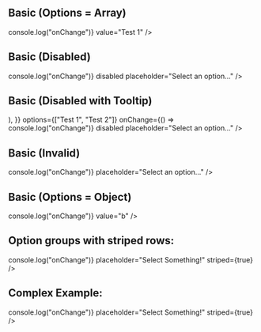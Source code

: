 
<Meta title="Inputs/FlySearchSelectV2" component={FlySelect} />

## Basic (Options = Array)

<Canvas>
	<Story name="Options = Array">
		<div style={{ width: "90%", height: "100px" }}>
			<FlySelect
				options={["Test 1", "Test 2"]}
				onChange={() => console.log("onChange")}
				value="Test 1"
			/>
		</div>
	</Story>
</Canvas>

## Basic (Disabled)

<Canvas>
	<Story name="Disabled">
		<div style={{ width: "90%", height: "100px" }}>
			<FlySelect
				options={["Test 1", "Test 2"]}
				onChange={() => console.log("onChange")}
				disabled
				placeholder="Select an option..."
			/>
		</div>
	</Story>
</Canvas>

## Basic (Disabled with Tooltip)

<Canvas>
	<Story name="Disabled with tooltip">
		<div style={{ width: "90%", height: "100px" }}>
			<FlySelect
				container={{
					element: (
						<Tooltip
							content={"This combobox is disabled"}
							popperOffsetModifier={{ offset: [-55, 10] }}
							showDelay={300}
						/>
					),
				}}
				options={["Test 1", "Test 2"]}
				onChange={() => console.log("onChange")}
				disabled
				placeholder="Select an option..."
			/>
		</div>
	</Story>
</Canvas>

## Basic (Invalid)

<Canvas>
	<Story name="Invalid">
		<div style={{ width: "90%", height: "100px" }}>
			<FlySelect
				invalid
				options={["Test 1", "Test 2"]}
				onChange={() => console.log("onChange")}
				placeholder="Select an option..."
			/>
		</div>
	</Story>
</Canvas>

## Basic (Options = Object)

<Canvas>
	<Story name="Options = Object">
		<div style={{ width: "90%", height: "100px" }}>
			<FlySelect
				options={{
					a: "Example A",
					b: "Example B",
				}}
				onChange={() => console.log("onChange")}
				value="b"
			/>
		</div>
	</Story>
</Canvas>

## Option groups with striped rows:

<Canvas>
	<Story name="Striped">
		<div style={{ width: "90%", height: "255px" }}>
			<FlySelect
				optionGroups={{
					active: {
						label: "Active Items",
					},
					inactive: {
						label: "Inactive Items",
					},
				}}
				options={{
					a: {
						label: "Item A",
						optionGroup: "active",
					},
					b: {
						disabled: true,
						label: "Item B",
						optionGroup: "inactive",
						secondaryText: "(deactivated)",
					},
					c: {
						label: "Item C",
						optionGroup: "active",
					},
					d: {
						label: "Item D",
						optionGroup: "active",
					},
					e: {
						label: "Item E",
						optionGroup: "active",
					},
				}}
				onChange={() => console.log("onChange")}
				placeholder="Select Something!"
				striped={true}
			/>
		</div>
	</Story>
</Canvas>

## Complex Example:

<Canvas>
	<Story name="Connect">
		<div style={{ width: "90%", height: "510px" }}>
			<FlySelect
				formHeight
				optionGroups={{
					active: {
						label: "Active Items",
					},
					inactive: {
						label: "Inactive Items",
					},
				}}
				options={{
					vi6tamon66: {
						label: 'EduardoTest',
						metadata: {
							meta: {
								account: {
									hostId: 'flywheel',
									accountId: 'adamperry',
								},
								remoteSite: {
									id: 'vi6tamon66',
									name: 'EduardoTest',
									description: null,
									default_domain: 'agreeable-paint.flywheelsites.com',
									primary_domain_url: 'agreeable-paint.flywheelsites.com',
									status: 'active',
									password: 'rustic-middle',
									autoupgrade: true,
									protected: true,
									errored_at: null,
									backed_up_at: '2022-06-14T02:20:44.596-05:00',
									created_at: '2022-01-14T09:27:26.675-06:00',
									updated_at: '2022-06-14T02:20:44.596-05:00',
									heartbeat_at: null,
									nightly_backup_at: null,
									site_path: '/org/local-by-flywheel/eduardotest',
									avatars: {
										large_url: '//app.getflywheel.com/assets/images/app/avatars/site-v2.svg',
										thumb_url: '//app.getflywheel.com/assets/images/app/avatars/site-v3.svg',
										table_url: '//app.getflywheel.com/assets/images/app/avatars/site-v2.svg',
										list_url: '//app.getflywheel.com/assets/images/app/avatars/site-v1.svg',
									},
									owner: {
										account_type: 'Organization',
										unique_hash: 'xeynkm5bgt',
										full_name: 'Local by Flywheel',
										initials: 'lo',
										username: 'local-by-flywheel',
										avatar_fallback_color: 'red',
										avatar: {
											large_url:
												'https://flywheel-app-production.s3.amazonaws.com/uploads/organization/6325/1616101334-3-0001-3884/anime_larry_large.png',
											medium_url:
												'https://flywheel-app-production.s3.amazonaws.com/uploads/organization/6325/1616101334-3-0001-3884/anime_larry_medium.png',
											mini_url:
												'https://flywheel-app-production.s3.amazonaws.com/uploads/organization/6325/1616101334-3-0001-3884/anime_larry_mini.png',
										},
									},
									creator: {
										account_type: 'User',
										first_name: 'Austin',
										last_name: 'Wendt',
										full_name: 'Austin Wendt',
										initials: 'aw',
										username: 'austinwendt',
										email: 'austin.wendt@wpengine.com',
										avatar_fallback_color: 'red',
										demos: {
											limit: 1,
											remaining: 1,
											time_limit: 14,
										},
										avatar: {
											large_url:
												'https://flywheel-app-production.s3.amazonaws.com/uploads/user/340058/1617730419-3-0005-3088/Screen_Shot_2018_12_03_at_4.56.54_PM_large.png',
											medium_url:
												'https://flywheel-app-production.s3.amazonaws.com/uploads/user/340058/1617730419-3-0005-3088/Screen_Shot_2018_12_03_at_4.56.54_PM_medium.png',
											mini_url:
												'https://flywheel-app-production.s3.amazonaws.com/uploads/user/340058/1617730419-3-0005-3088/Screen_Shot_2018_12_03_at_4.56.54_PM_mini.png',
										},
									},
									domains: [],
									can_push: true,
									subscription: {
										id: 'kemt8u16',
										name: "Local's sites",
										kind: 'bulk',
										status: 'paid',
										type: 'HostingSubscription',
										cancelled_at: null,
										expires_at: null,
										created_at: '2019-08-19T14:10:54.886-05:00',
										updated_at: '2022-01-14T09:27:27.294-06:00',
										bulk: true,
										demo: false,
										plan_full: false,
										site_count: 4,
										site_max: 10,
										owner: {
											account_type: 'Organization',
											unique_hash: 'xeynkm5bgt',
											full_name: 'Local by Flywheel',
											initials: 'lo',
											username: 'local-by-flywheel',
											avatar_fallback_color: 'red',
											avatar: {
												large_url:
													'https://flywheel-app-production.s3.amazonaws.com/uploads/organization/6325/1616101334-3-0001-3884/anime_larry_large.png',
												medium_url:
													'https://flywheel-app-production.s3.amazonaws.com/uploads/organization/6325/1616101334-3-0001-3884/anime_larry_medium.png',
												mini_url:
													'https://flywheel-app-production.s3.amazonaws.com/uploads/organization/6325/1616101334-3-0001-3884/anime_larry_mini.png',
											},
										},
									},
									server: {
										php_version: '7.4',
										chef_version_id: null,
									},
									maintenance_mode: false,
									staging_enabled: false,
									can_enable_staging: true,
									wordpress: {
										version: '6.0',
										db_prefix: 'wp_2lq2joeru2_',
										multisite: false,
										multisite_subdomains: false,
										multisite_path: null,
										multisite_site_id: null,
										multisite_blog_id: null,
									},
								},
							},
							hostName: 'Flywheel',
						},
						icon: {
							key: null,
							ref: null,
							props: {
								style: {
									height: 'auto',
								},
							},
							_owner: null,
							_store: {},
						},
						optionGroup: 'connected',
						disabled: true,
						secondaryText: 'EduardoTest',
					},
					f9tl99u20j: {
						label: 'gameovertest',
						metadata: {
							meta: {
								account: {
									hostId: 'flywheel',
									accountId: 'adamperry',
								},
								remoteSite: {
									id: 'f9tl99u20j',
									name: 'gameovertest',
									description: null,
									default_domain: 'gameovertest.flywheelsites.com',
									primary_domain_url: 'gameovertest.flywheelsites.com',
									status: 'active',
									password: 'first-sea',
									autoupgrade: true,
									protected: true,
									errored_at: null,
									backed_up_at: '2022-06-13T23:25:14.153-05:00',
									created_at: '2020-02-04T13:16:02.432-06:00',
									updated_at: '2022-06-13T23:25:14.153-05:00',
									heartbeat_at: null,
									nightly_backup_at: null,
									site_path: '/org/wpe-mothership/gameovertest',
									avatars: {
										large_url: '//app.getflywheel.com/assets/images/app/avatars/site-v2.svg',
										thumb_url: '//app.getflywheel.com/assets/images/app/avatars/site-v2.svg',
										table_url: '//app.getflywheel.com/assets/images/app/avatars/site-v1.svg',
										list_url: '//app.getflywheel.com/assets/images/app/avatars/site-v1.svg',
									},
									owner: {
										account_type: 'Organization',
										unique_hash: 'yevp4k3bv9',
										full_name: 'WPE Mothership',
										initials: 'wp',
										username: 'wpe-mothership',
										avatar_fallback_color: 'purple',
										avatar: {
											large_url:
												'https://flywheel-app-production.s3.amazonaws.com/uploads/organization/7712/1580752496-4-0001-7093/_Users_benjamin_Desktop_aliens.html_large.png',
											medium_url:
												'https://flywheel-app-production.s3.amazonaws.com/uploads/organization/7712/1580752496-4-0001-7093/_Users_benjamin_Desktop_aliens.html_medium.png',
											mini_url:
												'https://flywheel-app-production.s3.amazonaws.com/uploads/organization/7712/1580752496-4-0001-7093/_Users_benjamin_Desktop_aliens.html_mini.png',
										},
									},
									creator: {
										account_type: 'User',
										first_name: 'Thomas',
										last_name: 'Kelley',
										full_name: 'Thomas Kelley',
										initials: 'tk',
										username: 'tkelley77',
										email: 'tom.kelley@wpengine.com',
										avatar_fallback_color: 'pink',
										demos: {
											limit: 1,
											remaining: 1,
											time_limit: 14,
										},
										avatar: {
											large_url: '//app.getflywheel.com/assets/images/app/avatars/user-spacer.png',
											medium_url: '//app.getflywheel.com/assets/images/app/avatars/user-spacer.png',
											mini_url: '//app.getflywheel.com/assets/images/app/avatars/user-spacer.png',
										},
									},
									domains: [],
									can_push: true,
									subscription: {
										id: '47ey4yj7',
										name: 'WPE Bulk Plan Sandbox',
										kind: 'bulk',
										status: 'paid',
										type: 'HostingSubscription',
										cancelled_at: null,
										expires_at: null,
										created_at: '2020-02-03T12:19:36.750-06:00',
										updated_at: '2022-02-03T03:25:39.389-06:00',
										bulk: true,
										demo: false,
										plan_full: false,
										site_count: 4,
										site_max: 10,
										owner: {
											account_type: 'Organization',
											unique_hash: 'yevp4k3bv9',
											full_name: 'WPE Mothership',
											initials: 'wp',
											username: 'wpe-mothership',
											avatar_fallback_color: 'purple',
											avatar: {
												large_url:
													'https://flywheel-app-production.s3.amazonaws.com/uploads/organization/7712/1580752496-4-0001-7093/_Users_benjamin_Desktop_aliens.html_large.png',
												medium_url:
													'https://flywheel-app-production.s3.amazonaws.com/uploads/organization/7712/1580752496-4-0001-7093/_Users_benjamin_Desktop_aliens.html_medium.png',
												mini_url:
													'https://flywheel-app-production.s3.amazonaws.com/uploads/organization/7712/1580752496-4-0001-7093/_Users_benjamin_Desktop_aliens.html_mini.png',
											},
										},
									},
									server: {
										php_version: '7.4',
										chef_version_id: null,
									},
									maintenance_mode: false,
									staging_enabled: false,
									can_enable_staging: true,
									wordpress: {
										version: '5.9.3',
										db_prefix: 'wp_x929k1ii0s_',
										multisite: false,
										multisite_subdomains: false,
										multisite_path: null,
										multisite_site_id: null,
										multisite_blog_id: null,
									},
								},
							},
							hostName: 'Flywheel',
						},
						icon: 'https://app.getflywheel.com/assets/images/app/avatars/site-v2.svg',
						optionGroup: undefined,
						disabled: false,
					},
					xvvkshuge5: {
						label: 'Hot Thoughts',
						metadata: {
							meta: {
								account: {
									hostId: 'flywheel',
									accountId: 'adamperry',
								},
								remoteSite: {
									id: 'xvvkshuge5',
									name: 'Hot Thoughts',
									description: null,
									default_domain: 'localdocs.flywheelsites.com',
									primary_domain_url: 'ht.localforwp.com',
									status: 'active',
									password: 'square-discussion',
									autoupgrade: true,
									protected: false,
									errored_at: null,
									backed_up_at: '2022-06-13T22:51:00.284-05:00',
									created_at: '2019-08-19T14:11:21.651-05:00',
									updated_at: '2022-06-13T22:51:00.284-05:00',
									heartbeat_at: null,
									nightly_backup_at: null,
									site_path: '/org/local-by-flywheel/hot-thoughts',
									avatars: {
										large_url: '//app.getflywheel.com/assets/images/app/avatars/site-v3.svg',
										thumb_url: '//app.getflywheel.com/assets/images/app/avatars/site-v2.svg',
										table_url: '//app.getflywheel.com/assets/images/app/avatars/site-v2.svg',
										list_url: '//app.getflywheel.com/assets/images/app/avatars/site-v1.svg',
									},
									owner: {
										account_type: 'Organization',
										unique_hash: 'xeynkm5bgt',
										full_name: 'Local by Flywheel',
										initials: 'lo',
										username: 'local-by-flywheel',
										avatar_fallback_color: 'red',
										avatar: {
											large_url:
												'https://flywheel-app-production.s3.amazonaws.com/uploads/organization/6325/1616101334-3-0001-3884/anime_larry_large.png',
											medium_url:
												'https://flywheel-app-production.s3.amazonaws.com/uploads/organization/6325/1616101334-3-0001-3884/anime_larry_medium.png',
											mini_url:
												'https://flywheel-app-production.s3.amazonaws.com/uploads/organization/6325/1616101334-3-0001-3884/anime_larry_mini.png',
										},
									},
									creator: {
										account_type: 'User',
										first_name: 'Jack',
										last_name: 'Sellwood',
										full_name: 'Jack Sellwood',
										initials: 'js',
										username: 'flyjack',
										email: 'jack.sellwood@getflywheel.com',
										avatar_fallback_color: 'pink',
										demos: {
											limit: 2,
											remaining: 2,
											time_limit: 14,
										},
										avatar: {
											large_url:
												'https://flywheel-app-production.s3.amazonaws.com/uploads/user/131436/1548879918-4-0003-9502/Wedge_Tech_0021_large.jpg',
											medium_url:
												'https://flywheel-app-production.s3.amazonaws.com/uploads/user/131436/1548879918-4-0003-9502/Wedge_Tech_0021_medium.jpg',
											mini_url:
												'https://flywheel-app-production.s3.amazonaws.com/uploads/user/131436/1548879918-4-0003-9502/Wedge_Tech_0021_mini.jpg',
										},
									},
									domains: [
										{
											url: 'ht.localforwp.com',
											primary: true,
											secondary: false,
											updated_at: '2022-06-07T14:52:13.137-05:00',
											created_at: '2019-08-22T13:35:23.812-05:00',
										},
									],
									can_push: true,
									subscription: {
										id: 'kemt8u16',
										name: "Local's sites",
										kind: 'bulk',
										status: 'paid',
										type: 'HostingSubscription',
										cancelled_at: null,
										expires_at: null,
										created_at: '2019-08-19T14:10:54.886-05:00',
										updated_at: '2022-01-14T09:27:27.294-06:00',
										bulk: true,
										demo: false,
										plan_full: false,
										site_count: 4,
										site_max: 10,
										owner: {
											account_type: 'Organization',
											unique_hash: 'xeynkm5bgt',
											full_name: 'Local by Flywheel',
											initials: 'lo',
											username: 'local-by-flywheel',
											avatar_fallback_color: 'red',
											avatar: {
												large_url:
													'https://flywheel-app-production.s3.amazonaws.com/uploads/organization/6325/1616101334-3-0001-3884/anime_larry_large.png',
												medium_url:
													'https://flywheel-app-production.s3.amazonaws.com/uploads/organization/6325/1616101334-3-0001-3884/anime_larry_medium.png',
												mini_url:
													'https://flywheel-app-production.s3.amazonaws.com/uploads/organization/6325/1616101334-3-0001-3884/anime_larry_mini.png',
											},
										},
									},
									server: {
										php_version: '7.4',
										chef_version_id: null,
									},
									maintenance_mode: false,
									staging_enabled: true,
									can_enable_staging: true,
									wordpress: {
										version: '5.9.3',
										db_prefix: 'wp_5ejlbm2svk_',
										multisite: false,
										multisite_subdomains: false,
										multisite_path: null,
										multisite_site_id: null,
										multisite_blog_id: null,
									},
								},
							},
							hostName: 'Flywheel',
						},
						icon: 'https://app.getflywheel.com/assets/images/app/avatars/site-v3.svg',
						optionGroup: undefined,
						disabled: false,
					},
					eb4048qhg3: {
						label: "Let's Learn Local",
						metadata: {
							meta: {
								account: {
									hostId: 'flywheel',
									accountId: 'adamperry',
								},
								remoteSite: {
									id: 'eb4048qhg3',
									name: "Let's Learn Local",
									description: null,
									default_domain: 'agreeable-frogs.flywheelsites.com',
									primary_domain_url: 'agreeable-frogs.flywheelsites.com',
									status: 'active',
									password: 'wholesale-smell',
									autoupgrade: true,
									protected: true,
									errored_at: null,
									backed_up_at: '2022-06-14T03:00:17.923-05:00',
									created_at: '2022-01-19T11:30:10.399-06:00',
									updated_at: '2022-06-14T03:00:17.923-05:00',
									heartbeat_at: null,
									nightly_backup_at: null,
									site_path: '/org/local-by-flywheel/let-s-learn-local-1',
									avatars: {
										large_url: '//app.getflywheel.com/assets/images/app/avatars/site-v2.svg',
										thumb_url: '//app.getflywheel.com/assets/images/app/avatars/site-v3.svg',
										table_url: '//app.getflywheel.com/assets/images/app/avatars/site-v1.svg',
										list_url: '//app.getflywheel.com/assets/images/app/avatars/site-v3.svg',
									},
									owner: {
										account_type: 'Organization',
										unique_hash: 'xeynkm5bgt',
										full_name: 'Local by Flywheel',
										initials: 'lo',
										username: 'local-by-flywheel',
										avatar_fallback_color: 'red',
										avatar: {
											large_url:
												'https://flywheel-app-production.s3.amazonaws.com/uploads/organization/6325/1616101334-3-0001-3884/anime_larry_large.png',
											medium_url:
												'https://flywheel-app-production.s3.amazonaws.com/uploads/organization/6325/1616101334-3-0001-3884/anime_larry_medium.png',
											mini_url:
												'https://flywheel-app-production.s3.amazonaws.com/uploads/organization/6325/1616101334-3-0001-3884/anime_larry_mini.png',
										},
									},
									creator: {
										account_type: 'User',
										first_name: 'Benjamin',
										last_name: 'Turner',
										full_name: 'Benjamin Turner',
										initials: 'bt',
										username: 'benturner',
										email: 'ben.turner@getflywheel.com',
										avatar_fallback_color: 'yellow',
										demos: {
											limit: 10,
											remaining: 10,
											time_limit: 7,
										},
										avatar: {
											large_url:
												'https://secure.gravatar.com/avatar/08c3b91b5ed12ed56b2d64cee8c3105e?rating=pg&size=126&default=blank',
											medium_url:
												'https://secure.gravatar.com/avatar/08c3b91b5ed12ed56b2d64cee8c3105e?rating=pg&size=60&default=blank',
											mini_url:
												'https://secure.gravatar.com/avatar/08c3b91b5ed12ed56b2d64cee8c3105e?rating=pg&size=35&default=blank',
										},
									},
									domains: [],
									can_push: true,
									subscription: {
										id: 'pqxortrl',
										name: 'Local on FCP',
										kind: 'single',
										status: 'paid',
										type: 'HostingSubscription',
										cancelled_at: null,
										expires_at: null,
										created_at: '2019-07-09T16:40:31.161-05:00',
										updated_at: '2022-01-19T11:30:11.138-06:00',
										bulk: false,
										demo: false,
										plan_full: true,
										site_count: 1,
										site_max: 1,
										owner: {
											account_type: 'Organization',
											unique_hash: 'xeynkm5bgt',
											full_name: 'Local by Flywheel',
											initials: 'lo',
											username: 'local-by-flywheel',
											avatar_fallback_color: 'red',
											avatar: {
												large_url:
													'https://flywheel-app-production.s3.amazonaws.com/uploads/organization/6325/1616101334-3-0001-3884/anime_larry_large.png',
												medium_url:
													'https://flywheel-app-production.s3.amazonaws.com/uploads/organization/6325/1616101334-3-0001-3884/anime_larry_medium.png',
												mini_url:
													'https://flywheel-app-production.s3.amazonaws.com/uploads/organization/6325/1616101334-3-0001-3884/anime_larry_mini.png',
											},
										},
									},
									server: {
										php_version: '7.4',
										chef_version_id: null,
									},
									maintenance_mode: false,
									staging_enabled: false,
									can_enable_staging: true,
									wordpress: {
										version: '5.9.3',
										db_prefix: 'wp_u9xrucha89_',
										multisite: false,
										multisite_subdomains: false,
										multisite_path: null,
										multisite_site_id: null,
										multisite_blog_id: null,
									},
								},
							},
							hostName: 'Flywheel',
						},
						icon: 'https://app.getflywheel.com/assets/images/app/avatars/site-v2.svg',
						optionGroup: undefined,
						disabled: false,
					},
					xljat07he5: {
						label: 'Local by WPE',
						metadata: {
							meta: {
								account: {
									hostId: 'flywheel',
									accountId: 'adamperry',
								},
								remoteSite: {
									id: 'xljat07he5',
									name: 'Local by WPE',
									description: null,
									default_domain: 'holistic-meadow.flywheelsites.com',
									primary_domain_url: 'localwp.com',
									status: 'active',
									password: 'unwritten-country',
									autoupgrade: true,
									protected: false,
									errored_at: null,
									backed_up_at: '2022-06-14T02:38:32.819-05:00',
									created_at: '2021-08-13T15:45:26.448-05:00',
									updated_at: '2022-06-14T02:38:32.819-05:00',
									heartbeat_at: null,
									nightly_backup_at: null,
									site_path: '/org/team-flywheel/local-by-wpe',
									avatars: {
										large_url: '//app.getflywheel.com/assets/images/app/avatars/site-v1.svg',
										thumb_url: '//app.getflywheel.com/assets/images/app/avatars/site-v2.svg',
										table_url: '//app.getflywheel.com/assets/images/app/avatars/site-v1.svg',
										list_url: '//app.getflywheel.com/assets/images/app/avatars/site-v2.svg',
									},
									owner: {
										account_type: 'Organization',
										unique_hash: 'pc3dxp0quu',
										full_name: 'Team Flywheel',
										initials: 'te',
										username: 'team-flywheel',
										avatar_fallback_color: 'pink',
										avatar: {
											large_url:
												'https://flywheel-app-production.s3.amazonaws.com/uploads/organization/197/1579883017-4-0001-0746/flywheel_logo_mark_blue_large.jpg',
											medium_url:
												'https://flywheel-app-production.s3.amazonaws.com/uploads/organization/197/1579883017-4-0001-0746/flywheel_logo_mark_blue_medium.jpg',
											mini_url:
												'https://flywheel-app-production.s3.amazonaws.com/uploads/organization/197/1579883017-4-0001-0746/flywheel_logo_mark_blue_mini.jpg',
										},
									},
									creator: {
										account_type: 'User',
										first_name: 'Tyler',
										last_name: 'Stokes',
										full_name: 'Tyler Stokes',
										initials: 'ts',
										username: 'tstokes',
										email: 'tyler.stokes@getflywheel.com',
										avatar_fallback_color: 'red',
										demos: {
											limit: 50,
											remaining: 50,
											time_limit: 30,
										},
										avatar: {
											large_url:
												'https://flywheel-app-production.s3.amazonaws.com/uploads/user/103782/1531927615-4-0002-8025/About_Page_Tyler_Stokes_5853_large.jpg',
											medium_url:
												'https://flywheel-app-production.s3.amazonaws.com/uploads/user/103782/1531927615-4-0002-8025/About_Page_Tyler_Stokes_5853_medium.jpg',
											mini_url:
												'https://flywheel-app-production.s3.amazonaws.com/uploads/user/103782/1531927615-4-0002-8025/About_Page_Tyler_Stokes_5853_mini.jpg',
										},
									},
									domains: [
										{
											url: 'localbyflywheel.com',
											primary: false,
											secondary: false,
											updated_at: '2022-06-11T22:22:18.338-05:00',
											created_at: '2021-08-27T11:46:57.086-05:00',
										},
										{
											url: 'local.getflywheel.com',
											primary: false,
											secondary: false,
											updated_at: '2022-06-11T22:22:18.376-05:00',
											created_at: '2021-08-27T11:47:39.863-05:00',
										},
										{
											url: 'locallaboratory.io',
											primary: false,
											secondary: false,
											updated_at: '2022-06-11T22:22:18.561-05:00',
											created_at: '2021-08-27T11:48:14.098-05:00',
										},
										{
											url: 'localwp.com',
											primary: true,
											secondary: false,
											updated_at: '2022-06-11T22:22:18.421-05:00',
											created_at: '2021-08-27T11:49:47.984-05:00',
										},
										{
											url: 'pressmatic.io',
											primary: false,
											secondary: false,
											updated_at: '2022-06-11T22:22:18.430-05:00',
											created_at: '2021-08-27T11:49:15.031-05:00',
										},
										{
											url: 'www.localbyflywheel.com',
											primary: false,
											secondary: false,
											updated_at: '2022-06-11T22:22:18.557-05:00',
											created_at: '2021-08-27T11:47:06.588-05:00',
										},
										{
											url: 'www.locallaboratory.io',
											primary: false,
											secondary: false,
											updated_at: '2022-06-11T22:22:18.470-05:00',
											created_at: '2021-08-27T11:48:23.534-05:00',
										},
										{
											url: 'www.localwp.com',
											primary: false,
											secondary: false,
											updated_at: '2022-06-11T22:22:18.504-05:00',
											created_at: '2021-08-27T11:49:56.822-05:00',
										},
										{
											url: 'www.pressmatic.io',
											primary: false,
											secondary: false,
											updated_at: '2022-06-11T22:22:18.386-05:00',
											created_at: '2021-08-27T11:49:32.333-05:00',
										},
									],
									can_push: true,
									subscription: {
										id: 'jjys8k42',
										name: 'Test LocalWP',
										kind: 'single',
										status: 'paid',
										type: 'HostingSubscription',
										cancelled_at: null,
										expires_at: null,
										created_at: '2021-08-13T15:45:26.541-05:00',
										updated_at: '2021-08-16T10:05:31.793-05:00',
										bulk: false,
										demo: false,
										plan_full: true,
										site_count: 1,
										site_max: 1,
										owner: {
											account_type: 'Organization',
											unique_hash: 'pc3dxp0quu',
											full_name: 'Team Flywheel',
											initials: 'te',
											username: 'team-flywheel',
											avatar_fallback_color: 'pink',
											avatar: {
												large_url:
													'https://flywheel-app-production.s3.amazonaws.com/uploads/organization/197/1579883017-4-0001-0746/flywheel_logo_mark_blue_large.jpg',
												medium_url:
													'https://flywheel-app-production.s3.amazonaws.com/uploads/organization/197/1579883017-4-0001-0746/flywheel_logo_mark_blue_medium.jpg',
												mini_url:
													'https://flywheel-app-production.s3.amazonaws.com/uploads/organization/197/1579883017-4-0001-0746/flywheel_logo_mark_blue_mini.jpg',
											},
										},
									},
									server: {
										php_version: '7.4',
										chef_version_id: null,
									},
									maintenance_mode: false,
									staging_enabled: true,
									can_enable_staging: true,
									wordpress: {
										version: '5.9.3',
										db_prefix: 'wp_',
										multisite: false,
										multisite_subdomains: false,
										multisite_path: null,
										multisite_site_id: null,
										multisite_blog_id: null,
									},
								},
							},
							hostName: 'Flywheel',
						},
						icon: 'https://app.getflywheel.com/assets/images/app/avatars/site-v1.svg',
						optionGroup: undefined,
						disabled: false,
					},
					'9tk3oojmil': {
						label: 'Product Roadmaps',
						metadata: {
							meta: {
								account: {
									hostId: 'flywheel',
									accountId: 'adamperry',
								},
								remoteSite: {
									id: '9tk3oojmil',
									name: 'Product Roadmaps',
									description: null,
									default_domain: 'alluring-racket.flywheelsites.com',
									primary_domain_url: 'flyshipit.com',
									status: 'active',
									password: 'famous-switch',
									autoupgrade: true,
									protected: false,
									errored_at: null,
									backed_up_at: '2022-06-13T21:41:30.002-05:00',
									created_at: '2019-12-03T16:46:42.847-06:00',
									updated_at: '2022-06-13T21:41:30.002-05:00',
									heartbeat_at: null,
									nightly_backup_at: null,
									site_path: '/org/local-by-flywheel/product-roadmaps',
									avatars: {
										large_url: '//app.getflywheel.com/assets/images/app/avatars/site-v1.svg',
										thumb_url: '//app.getflywheel.com/assets/images/app/avatars/site-v2.svg',
										table_url: '//app.getflywheel.com/assets/images/app/avatars/site-v3.svg',
										list_url: '//app.getflywheel.com/assets/images/app/avatars/site-v3.svg',
									},
									owner: {
										account_type: 'Organization',
										unique_hash: 'xeynkm5bgt',
										full_name: 'Local by Flywheel',
										initials: 'lo',
										username: 'local-by-flywheel',
										avatar_fallback_color: 'red',
										avatar: {
											large_url:
												'https://flywheel-app-production.s3.amazonaws.com/uploads/organization/6325/1616101334-3-0001-3884/anime_larry_large.png',
											medium_url:
												'https://flywheel-app-production.s3.amazonaws.com/uploads/organization/6325/1616101334-3-0001-3884/anime_larry_medium.png',
											mini_url:
												'https://flywheel-app-production.s3.amazonaws.com/uploads/organization/6325/1616101334-3-0001-3884/anime_larry_mini.png',
										},
									},
									creator: {
										account_type: 'User',
										first_name: 'Jack',
										last_name: 'Sellwood',
										full_name: 'Jack Sellwood',
										initials: 'js',
										username: 'flyjack',
										email: 'jack.sellwood@getflywheel.com',
										avatar_fallback_color: 'pink',
										demos: {
											limit: 2,
											remaining: 2,
											time_limit: 14,
										},
										avatar: {
											large_url:
												'https://flywheel-app-production.s3.amazonaws.com/uploads/user/131436/1548879918-4-0003-9502/Wedge_Tech_0021_large.jpg',
											medium_url:
												'https://flywheel-app-production.s3.amazonaws.com/uploads/user/131436/1548879918-4-0003-9502/Wedge_Tech_0021_medium.jpg',
											mini_url:
												'https://flywheel-app-production.s3.amazonaws.com/uploads/user/131436/1548879918-4-0003-9502/Wedge_Tech_0021_mini.jpg',
										},
									},
									domains: [
										{
											url: 'flyshipit.com',
											primary: true,
											secondary: false,
											updated_at: '2021-12-15T09:50:18.991-06:00',
											created_at: '2020-01-20T20:00:41.033-06:00',
										},
										{
											url: 'www.flyshipit.com',
											primary: false,
											secondary: false,
											updated_at: '2021-12-15T09:50:19.125-06:00',
											created_at: '2020-01-20T20:00:41.062-06:00',
										},
									],
									can_push: true,
									subscription: {
										id: 'kemt8u16',
										name: "Local's sites",
										kind: 'bulk',
										status: 'paid',
										type: 'HostingSubscription',
										cancelled_at: null,
										expires_at: null,
										created_at: '2019-08-19T14:10:54.886-05:00',
										updated_at: '2022-01-14T09:27:27.294-06:00',
										bulk: true,
										demo: false,
										plan_full: false,
										site_count: 4,
										site_max: 10,
										owner: {
											account_type: 'Organization',
											unique_hash: 'xeynkm5bgt',
											full_name: 'Local by Flywheel',
											initials: 'lo',
											username: 'local-by-flywheel',
											avatar_fallback_color: 'red',
											avatar: {
												large_url:
													'https://flywheel-app-production.s3.amazonaws.com/uploads/organization/6325/1616101334-3-0001-3884/anime_larry_large.png',
												medium_url:
													'https://flywheel-app-production.s3.amazonaws.com/uploads/organization/6325/1616101334-3-0001-3884/anime_larry_medium.png',
												mini_url:
													'https://flywheel-app-production.s3.amazonaws.com/uploads/organization/6325/1616101334-3-0001-3884/anime_larry_mini.png',
											},
										},
									},
									server: {
										php_version: '7.4',
										chef_version_id: null,
									},
									maintenance_mode: false,
									staging_enabled: false,
									can_enable_staging: true,
									wordpress: {
										version: '5.9.3',
										db_prefix: 'wp_8uamv6ukll_',
										multisite: false,
										multisite_subdomains: false,
										multisite_path: null,
										multisite_site_id: null,
										multisite_blog_id: null,
									},
								},
							},
							hostName: 'Flywheel',
						},
						icon: 'https://app.getflywheel.com/assets/images/app/avatars/site-v1.svg',
						optionGroup: undefined,
						disabled: false,
					},
					'47b1364yva': {
						label: 'Spacemind 5000',
						metadata: {
							meta: {
								account: {
									hostId: 'flywheel',
									accountId: 'adamperry',
								},
								remoteSite: {
									id: '47b1364yva',
									name: 'Spacemind 5000',
									description: null,
									default_domain: 'elite-band.flywheelsites.com',
									primary_domain_url: 'elite-band.flywheelsites.com',
									status: 'active',
									password: 'joyful-pigeon',
									autoupgrade: true,
									protected: true,
									errored_at: null,
									backed_up_at: '2022-06-14T02:37:56.468-05:00',
									created_at: '2022-01-26T12:18:27.572-06:00',
									updated_at: '2022-06-14T02:37:56.468-05:00',
									heartbeat_at: null,
									nightly_backup_at: null,
									site_path: '/org/wpe-mothership/spacemind-5000',
									avatars: {
										large_url:
											'https://flywheel-app-production.s3.amazonaws.com/uploads/site/657948/1643221998-57-0001-1961/expanded_brain_large.jpeg',
										thumb_url:
											'https://flywheel-app-production.s3.amazonaws.com/uploads/site/657948/1643221998-57-0001-1961/expanded_brain_thumb.jpeg',
										table_url:
											'https://flywheel-app-production.s3.amazonaws.com/uploads/site/657948/1643221998-57-0001-1961/expanded_brain_table.jpeg',
										list_url:
											'https://flywheel-app-production.s3.amazonaws.com/uploads/site/657948/1643221998-57-0001-1961/expanded_brain_list.jpeg',
									},
									owner: {
										account_type: 'Organization',
										unique_hash: 'yevp4k3bv9',
										full_name: 'WPE Mothership',
										initials: 'wp',
										username: 'wpe-mothership',
										avatar_fallback_color: 'purple',
										avatar: {
											large_url:
												'https://flywheel-app-production.s3.amazonaws.com/uploads/organization/7712/1580752496-4-0001-7093/_Users_benjamin_Desktop_aliens.html_large.png',
											medium_url:
												'https://flywheel-app-production.s3.amazonaws.com/uploads/organization/7712/1580752496-4-0001-7093/_Users_benjamin_Desktop_aliens.html_medium.png',
											mini_url:
												'https://flywheel-app-production.s3.amazonaws.com/uploads/organization/7712/1580752496-4-0001-7093/_Users_benjamin_Desktop_aliens.html_mini.png',
										},
									},
									creator: {
										account_type: 'User',
										first_name: 'Benjamin',
										last_name: 'Turner',
										full_name: 'Benjamin Turner',
										initials: 'bt',
										username: 'benturner',
										email: 'ben.turner@getflywheel.com',
										avatar_fallback_color: 'yellow',
										demos: {
											limit: 10,
											remaining: 10,
											time_limit: 7,
										},
										avatar: {
											large_url:
												'https://secure.gravatar.com/avatar/08c3b91b5ed12ed56b2d64cee8c3105e?rating=pg&size=126&default=blank',
											medium_url:
												'https://secure.gravatar.com/avatar/08c3b91b5ed12ed56b2d64cee8c3105e?rating=pg&size=60&default=blank',
											mini_url:
												'https://secure.gravatar.com/avatar/08c3b91b5ed12ed56b2d64cee8c3105e?rating=pg&size=35&default=blank',
										},
									},
									domains: [],
									can_push: true,
									subscription: {
										id: '47ey4yj7',
										name: 'WPE Bulk Plan Sandbox',
										kind: 'bulk',
										status: 'paid',
										type: 'HostingSubscription',
										cancelled_at: null,
										expires_at: null,
										created_at: '2020-02-03T12:19:36.750-06:00',
										updated_at: '2022-02-03T03:25:39.389-06:00',
										bulk: true,
										demo: false,
										plan_full: false,
										site_count: 4,
										site_max: 10,
										owner: {
											account_type: 'Organization',
											unique_hash: 'yevp4k3bv9',
											full_name: 'WPE Mothership',
											initials: 'wp',
											username: 'wpe-mothership',
											avatar_fallback_color: 'purple',
											avatar: {
												large_url:
													'https://flywheel-app-production.s3.amazonaws.com/uploads/organization/7712/1580752496-4-0001-7093/_Users_benjamin_Desktop_aliens.html_large.png',
												medium_url:
													'https://flywheel-app-production.s3.amazonaws.com/uploads/organization/7712/1580752496-4-0001-7093/_Users_benjamin_Desktop_aliens.html_medium.png',
												mini_url:
													'https://flywheel-app-production.s3.amazonaws.com/uploads/organization/7712/1580752496-4-0001-7093/_Users_benjamin_Desktop_aliens.html_mini.png',
											},
										},
									},
									server: {
										php_version: '7.4',
										chef_version_id: null,
									},
									maintenance_mode: false,
									staging_enabled: false,
									can_enable_staging: true,
									wordpress: {
										version: '5.9.3',
										db_prefix: 'wp_5akxbcy89o_',
										multisite: false,
										multisite_subdomains: false,
										multisite_path: null,
										multisite_site_id: null,
										multisite_blog_id: null,
									},
								},
							},
							hostName: 'Flywheel',
						},
						icon: 'https:flywheel-app-production.s3.amazonaws.com/uploads/site/657948/1643221998-57-0001-1961/expanded_brain_large.jpeg',
						optionGroup: undefined,
						disabled: false,
					},
					'8eht8gi4t8': {
						label: 'Star Map',
						metadata: {
							meta: {
								account: {
									hostId: 'flywheel',
									accountId: 'adamperry',
								},
								remoteSite: {
									id: '8eht8gi4t8',
									name: 'Star Map',
									description: null,
									default_domain: 'seemly-branch.flywheelsites.com',
									primary_domain_url: 'seemly-branch.flywheelsites.com',
									status: 'active',
									password: 'typical-fiction',
									autoupgrade: true,
									protected: true,
									errored_at: null,
									backed_up_at: '2022-06-13T23:24:37.853-05:00',
									created_at: '2020-02-03T12:49:33.071-06:00',
									updated_at: '2022-06-13T23:24:37.853-05:00',
									heartbeat_at: null,
									nightly_backup_at: null,
									site_path: '/org/wpe-mothership/star-map',
									avatars: {
										large_url: '//app.getflywheel.com/assets/images/app/avatars/site-v2.svg',
										thumb_url: '//app.getflywheel.com/assets/images/app/avatars/site-v3.svg',
										table_url: '//app.getflywheel.com/assets/images/app/avatars/site-v2.svg',
										list_url: '//app.getflywheel.com/assets/images/app/avatars/site-v3.svg',
									},
									owner: {
										account_type: 'Organization',
										unique_hash: 'yevp4k3bv9',
										full_name: 'WPE Mothership',
										initials: 'wp',
										username: 'wpe-mothership',
										avatar_fallback_color: 'purple',
										avatar: {
											large_url:
												'https://flywheel-app-production.s3.amazonaws.com/uploads/organization/7712/1580752496-4-0001-7093/_Users_benjamin_Desktop_aliens.html_large.png',
											medium_url:
												'https://flywheel-app-production.s3.amazonaws.com/uploads/organization/7712/1580752496-4-0001-7093/_Users_benjamin_Desktop_aliens.html_medium.png',
											mini_url:
												'https://flywheel-app-production.s3.amazonaws.com/uploads/organization/7712/1580752496-4-0001-7093/_Users_benjamin_Desktop_aliens.html_mini.png',
										},
									},
									creator: {
										account_type: 'User',
										first_name: 'Benjamin',
										last_name: 'Turner',
										full_name: 'Benjamin Turner',
										initials: 'bt',
										username: 'benturner',
										email: 'ben.turner@getflywheel.com',
										avatar_fallback_color: 'yellow',
										demos: {
											limit: 10,
											remaining: 10,
											time_limit: 7,
										},
										avatar: {
											large_url:
												'https://secure.gravatar.com/avatar/08c3b91b5ed12ed56b2d64cee8c3105e?rating=pg&size=126&default=blank',
											medium_url:
												'https://secure.gravatar.com/avatar/08c3b91b5ed12ed56b2d64cee8c3105e?rating=pg&size=60&default=blank',
											mini_url:
												'https://secure.gravatar.com/avatar/08c3b91b5ed12ed56b2d64cee8c3105e?rating=pg&size=35&default=blank',
										},
									},
									domains: [],
									can_push: true,
									subscription: {
										id: '47ey4yj7',
										name: 'WPE Bulk Plan Sandbox',
										kind: 'bulk',
										status: 'paid',
										type: 'HostingSubscription',
										cancelled_at: null,
										expires_at: null,
										created_at: '2020-02-03T12:19:36.750-06:00',
										updated_at: '2022-02-03T03:25:39.389-06:00',
										bulk: true,
										demo: false,
										plan_full: false,
										site_count: 4,
										site_max: 10,
										owner: {
											account_type: 'Organization',
											unique_hash: 'yevp4k3bv9',
											full_name: 'WPE Mothership',
											initials: 'wp',
											username: 'wpe-mothership',
											avatar_fallback_color: 'purple',
											avatar: {
												large_url:
													'https://flywheel-app-production.s3.amazonaws.com/uploads/organization/7712/1580752496-4-0001-7093/_Users_benjamin_Desktop_aliens.html_large.png',
												medium_url:
													'https://flywheel-app-production.s3.amazonaws.com/uploads/organization/7712/1580752496-4-0001-7093/_Users_benjamin_Desktop_aliens.html_medium.png',
												mini_url:
													'https://flywheel-app-production.s3.amazonaws.com/uploads/organization/7712/1580752496-4-0001-7093/_Users_benjamin_Desktop_aliens.html_mini.png',
											},
										},
									},
									server: {
										php_version: '7.4',
										chef_version_id: null,
									},
									maintenance_mode: false,
									staging_enabled: false,
									can_enable_staging: true,
									wordpress: {
										version: '5.9.3',
										db_prefix: 'wp_ag2f7l9w97_',
										multisite: false,
										multisite_subdomains: false,
										multisite_path: null,
										multisite_site_id: null,
										multisite_blog_id: null,
									},
								},
							},
							hostName: 'Flywheel',
						},
						icon: 'https://app.getflywheel.com/assets/images/app/avatars/site-v2.svg',
						optionGroup: undefined,
						disabled: false,
					},
					vwddlo8lal: {
						label: 'Starship Wingnut',
						metadata: {
							meta: {
								account: {
									hostId: 'flywheel',
									accountId: 'adamperry',
								},
								remoteSite: {
									id: 'vwddlo8lal',
									name: 'Starship Wingnut',
									description: null,
									default_domain: 'alluring-tub.flywheelsites.com',
									primary_domain_url: 'alluring-tub.flywheelsites.com',
									status: 'active',
									password: 'fizzy-giants',
									autoupgrade: true,
									protected: true,
									errored_at: null,
									backed_up_at: '2022-06-13T23:34:16.064-05:00',
									created_at: '2020-02-03T12:20:28.418-06:00',
									updated_at: '2022-06-13T23:34:16.064-05:00',
									heartbeat_at: null,
									nightly_backup_at: null,
									site_path: '/org/wpe-mothership/starship-wingnut',
									avatars: {
										large_url: '//app.getflywheel.com/assets/images/app/avatars/site-v2.svg',
										thumb_url: '//app.getflywheel.com/assets/images/app/avatars/site-v3.svg',
										table_url: '//app.getflywheel.com/assets/images/app/avatars/site-v2.svg',
										list_url: '//app.getflywheel.com/assets/images/app/avatars/site-v3.svg',
									},
									owner: {
										account_type: 'Organization',
										unique_hash: 'yevp4k3bv9',
										full_name: 'WPE Mothership',
										initials: 'wp',
										username: 'wpe-mothership',
										avatar_fallback_color: 'purple',
										avatar: {
											large_url:
												'https://flywheel-app-production.s3.amazonaws.com/uploads/organization/7712/1580752496-4-0001-7093/_Users_benjamin_Desktop_aliens.html_large.png',
											medium_url:
												'https://flywheel-app-production.s3.amazonaws.com/uploads/organization/7712/1580752496-4-0001-7093/_Users_benjamin_Desktop_aliens.html_medium.png',
											mini_url:
												'https://flywheel-app-production.s3.amazonaws.com/uploads/organization/7712/1580752496-4-0001-7093/_Users_benjamin_Desktop_aliens.html_mini.png',
										},
									},
									creator: {
										account_type: 'User',
										first_name: 'Benjamin',
										last_name: 'Turner',
										full_name: 'Benjamin Turner',
										initials: 'bt',
										username: 'benturner',
										email: 'ben.turner@getflywheel.com',
										avatar_fallback_color: 'yellow',
										demos: {
											limit: 10,
											remaining: 10,
											time_limit: 7,
										},
										avatar: {
											large_url:
												'https://secure.gravatar.com/avatar/08c3b91b5ed12ed56b2d64cee8c3105e?rating=pg&size=126&default=blank',
											medium_url:
												'https://secure.gravatar.com/avatar/08c3b91b5ed12ed56b2d64cee8c3105e?rating=pg&size=60&default=blank',
											mini_url:
												'https://secure.gravatar.com/avatar/08c3b91b5ed12ed56b2d64cee8c3105e?rating=pg&size=35&default=blank',
										},
									},
									domains: [],
									can_push: true,
									subscription: {
										id: '47ey4yj7',
										name: 'WPE Bulk Plan Sandbox',
										kind: 'bulk',
										status: 'paid',
										type: 'HostingSubscription',
										cancelled_at: null,
										expires_at: null,
										created_at: '2020-02-03T12:19:36.750-06:00',
										updated_at: '2022-02-03T03:25:39.389-06:00',
										bulk: true,
										demo: false,
										plan_full: false,
										site_count: 4,
										site_max: 10,
										owner: {
											account_type: 'Organization',
											unique_hash: 'yevp4k3bv9',
											full_name: 'WPE Mothership',
											initials: 'wp',
											username: 'wpe-mothership',
											avatar_fallback_color: 'purple',
											avatar: {
												large_url:
													'https://flywheel-app-production.s3.amazonaws.com/uploads/organization/7712/1580752496-4-0001-7093/_Users_benjamin_Desktop_aliens.html_large.png',
												medium_url:
													'https://flywheel-app-production.s3.amazonaws.com/uploads/organization/7712/1580752496-4-0001-7093/_Users_benjamin_Desktop_aliens.html_medium.png',
												mini_url:
													'https://flywheel-app-production.s3.amazonaws.com/uploads/organization/7712/1580752496-4-0001-7093/_Users_benjamin_Desktop_aliens.html_mini.png',
											},
										},
									},
									server: {
										php_version: '7.4',
										chef_version_id: null,
									},
									maintenance_mode: false,
									staging_enabled: false,
									can_enable_staging: true,
									wordpress: {
										version: '5.9.3',
										db_prefix: 'wp_qb32hjp8da_',
										multisite: false,
										multisite_subdomains: false,
										multisite_path: null,
										multisite_site_id: null,
										multisite_blog_id: null,
									},
								},
							},
							hostName: 'Flywheel',
						},
						icon: 'https://app.getflywheel.com/assets/images/app/avatars/site-v2.svg',
						optionGroup: undefined,
						disabled: false,
					},
				}}
				onChange={() => console.log("onChange")}
				placeholder="Select Something!"
				striped={true}
			/>
		</div>
	</Story>
</Canvas>


